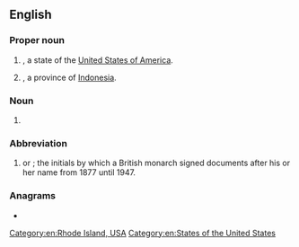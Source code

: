 {{also|Appendix:Variations of "ri"}}
==English==

===Proper noun===
{{head|en|proper noun}}

# {{initialism of|[[Rhode Island]]|nodot=1}}, a state of the [[United States of America]].
# {{abbreviation of|Riau|nodot=1}}, a province of [[Indonesia]].

===Noun===
{{en-noun}}

# {{initialism of|[[radioisotope]]}}

===Abbreviation===
{{head|en|abbreviation}}
# {{lb|en|monarchy}} {{l|la|[[rex]] [[imperator]]||king-emperor}} or {{l|la|[[regina]] [[imperatrix]]||queen-empress}}; the initials by which a British monarch signed documents after his or her name from 1877 until 1947.

===Anagrams===
* {{anagrams|en|a=ir|IR|Ir.|ir-}}

[[Category:en:Rhode Island, USA]]
[[Category:en:States of the United States]]